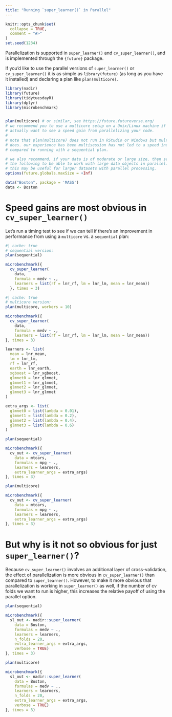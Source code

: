 ```yaml
---
title: "Running `super_learner()` in Parallel"
---
```


```r
knitr::opts_chunk$set(
  collapse = TRUE,
  comment = "#>"
)
set.seed(1234)
```

Parallelization is supported in `super_learner()` and `cv_super_learner()`, and is 
implemented through the `{future}` package. 

If you'd like to use the parallel versions of `super_learner()` or `cv_super_learner()` it
is as simple as `library(future)` (as long as you have it installed) and declaring a 
plan like `plan(multicore)`. 

```r
library(nadir)
library(future)
library(tidytuesdayR)
library(dplyr)
library(microbenchmark)


plan(multicore) # or similar, see https://future.futureverse.org/ 
# we recommend you to use a multicore setup on a Unix/Linux machine if you 
# actually want to see a speed gain from parallelizing your code.
# 
# note that plan(multicore) does not run in RStudio or Windows but multisession
# does. our experience has been multisession has not led to a speed increase
# compared to running with a sequential plan.

# we also recommend, if your data is of moderate or large size, then set
# the following to be able to work with large data objects in parallel.
# this may be useful for larger datasets with parallel processing. 
options(future.globals.maxSize = +Inf)

data("Boston", package = 'MASS')
data <- Boston 
```

# Speed gains are most obvious in `cv_super_learner()`

Let's run a timing test to see if we can tell if there's an improvement
in performance from using a `multicore` vs. a `sequential` plan:

```r
#| cache: true
# sequential version: 
plan(sequential)

microbenchmark({
  cv_super_learner(
    data,
    formula = medv ~ .,
    learners = list(rf = lnr_rf, lm = lnr_lm, mean = lnr_mean))
  }, times = 3)
```

```r
#| cache: true
# multicore version: 
plan(multicore, workers = 10)

microbenchmark({
  cv_super_learner(
    data, 
    formula = medv ~ .,
    learners = list(rf = lnr_rf, lm = lnr_lm, mean = lnr_mean))
}, times = 3)

```


```r
learners <- list(
  mean = lnr_mean,
  lm = lnr_lm,
  rf = lnr_rf,
  earth = lnr_earth,
  xgboost = lnr_xgboost,
  glmnet0 = lnr_glmnet,
  glmnet1 = lnr_glmnet,
  glmnet2 = lnr_glmnet,
  glmnet3 = lnr_glmnet
)

extra_args <- list(
  glmnet0 = list(lambda = 0.01),
  glmnet1 = list(lambda = 0.2),
  glmnet2 = list(lambda = 0.4),
  glmnet3 = list(lambda = 0.6)
)
```

```r
plan(sequential)

microbenchmark({ 
  cv_out <- cv_super_learner(
    data = mtcars, 
    formulas = mpg ~ .,
    learners = learners,
    extra_learner_args = extra_args)
}, times = 3)
```

```r
plan(multicore)

microbenchmark({ 
  cv_out <- cv_super_learner(
    data = mtcars, 
    formulas = mpg ~ .,
    learners = learners,
    extra_learner_args = extra_args)
}, times = 3)
```

# But why is it not so obvious for just `super_learner()`? 

Because `cv_super_learner()` involves an additional layer of cross-validation,
the effect of parallelization is more obvious in `cv_super_learner()` than
compared to `super_learner()`.  However, to make it more obvious that
parallelization is working in `super_learner()` as well, if the number of cv
folds we want to run is higher, this increases the relative payoff of using the
parallel option.

```r
plan(sequential)

microbenchmark({ 
  sl_out <- nadir::super_learner(
    data = Boston,
    formulas = medv ~ .,
    learners = learners,
    n_folds = 20,
    extra_learner_args = extra_args,
    verbose = TRUE)
}, times = 3)
```

```r
plan(multicore)

microbenchmark({ 
  sl_out <- nadir::super_learner(
    data = Boston,
    formulas = medv ~ .,
    learners = learners,
    n_folds = 20,
    extra_learner_args = extra_args,
    verbose = TRUE)
}, times = 3)
```
